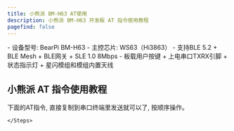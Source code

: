 ```yaml
---
title: 小熊派 BM-H63 AT使用
description: 小熊派 BM-H63 开发板 AT 指令使用教程
pagefind: false
---
```


<Card title="设备信息" icon="information">
  - 设备型号: BearPi BM-H63
  - 主控芯片: WS63（Hi3863）
  - 支持BLE 5.2 + BLE Mesh + BLE网关 + SLE 1.0 8Mbps
  - 板载用户按键 + 上电串口TXRX引脚 + 状态指示灯 + 星闪模组和模组内置天线
</Card>

## 小熊派 AT 指令使用教程

<Aside type="note" title="提示">下面的AT指令, 直接复制到串口终端里发送就可以了, 按顺序操作。</Aside>

<Tabs>
  <TabItem label="小熊派 AT(服务端)">
    <Steps>

    </Steps>
  </TabItem>

  <TabItem label="小熊派 AT(客户端1)">
    <Steps>
    </Steps>
  </TabItem>

  <TabItem label="小熊派 AT(客户端2)">
    <Steps>
    </Steps>
  </TabItem>
</Tabs>
